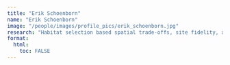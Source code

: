 ```yaml
---
title: "Erik Schoenborn"
name: "Erik Schoenborn"
image: "/people/images/profile_pics/erik_schoenborn.jpg"
research: "Habitat selection based spatial trade-offs, site fidelity, and full annual cycle spatial use of Loggerhead Shrikes"
format:
  html:
    toc: FALSE
---
```


